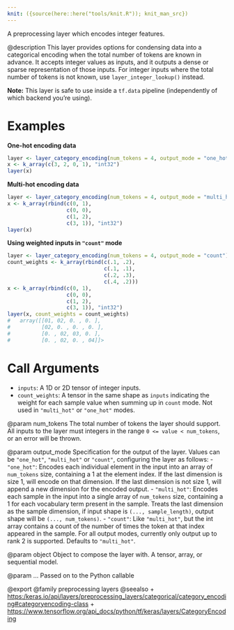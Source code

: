 ```yaml
---
knit: ({source(here::here("tools/knit.R")); knit_man_src})
---
```

A preprocessing layer which encodes integer features.

@description
This layer provides options for condensing data into a categorical encoding
when the total number of tokens are known in advance. It accepts integer
values as inputs, and it outputs a dense or sparse representation of those
inputs. For integer inputs where the total number of tokens is not known,
use `layer_integer_lookup()` instead.

**Note:** This layer is safe to use inside a `tf.data` pipeline
(independently of which backend you're using).

# Examples
**One-hot encoding data**

```r
layer <- layer_category_encoding(num_tokens = 4, output_mode = "one_hot")
x <- k_array(c(3, 2, 0, 1), "int32")
layer(x)
```

**Multi-hot encoding data**

```r
layer <- layer_category_encoding(num_tokens = 4, output_mode = "multi_hot")
x <- k_array(rbind(c(0, 1),
                   c(0, 0),
                   c(1, 2),
                   c(3, 1)), "int32")
layer(x)
```

**Using weighted inputs in `"count"` mode**

```r
layer <- layer_category_encoding(num_tokens = 4, output_mode = "count")
count_weights <- k_array(rbind(c(.1, .2),
                               c(.1, .1),
                               c(.2, .3),
                               c(.4, .2)))
x <- k_array(rbind(c(0, 1),
                   c(0, 0),
                   c(1, 2),
                   c(3, 1)), "int32")
layer(x, count_weights = count_weights)
#   array([[01, 02, 0. , 0. ],
#          [02, 0. , 0. , 0. ],
#          [0. , 02, 03, 0. ],
#          [0. , 02, 0. , 04]]>
```

# Call Arguments
- `inputs`: A 1D or 2D tensor of integer inputs.
- `count_weights`: A tensor in the same shape as `inputs` indicating the
    weight for each sample value when summing up in `count` mode.
    Not used in `"multi_hot"` or `"one_hot"` modes.

@param num_tokens
The total number of tokens the layer should support. All
inputs to the layer must integers in the range `0 <= value <
num_tokens`, or an error will be thrown.

@param output_mode
Specification for the output of the layer.
Values can be `"one_hot"`, `"multi_hot"` or `"count"`,
configuring the layer as follows:
    - `"one_hot"`: Encodes each individual element in the input
        into an array of `num_tokens` size, containing a 1 at the
        element index. If the last dimension is size 1, will encode
        on that dimension. If the last dimension is not size 1,
        will append a new dimension for the encoded output.
    - `"multi_hot"`: Encodes each sample in the input into a single
        array of `num_tokens` size, containing a 1 for each
        vocabulary term present in the sample. Treats the last
        dimension as the sample dimension, if input shape is
        `(..., sample_length)`, output shape will be
        `(..., num_tokens)`.
    - `"count"`: Like `"multi_hot"`, but the int array contains a
        count of the number of times the token at that index
        appeared in the sample.
For all output modes, currently only output up to rank 2 is
supported.
Defaults to `"multi_hot"`.

@param object
Object to compose the layer with. A tensor, array, or sequential model.

@param ...
Passed on to the Python callable

@export
@family preprocessing layers
@seealso
+ <https:/keras.io/api/layers/preprocessing_layers/categorical/category_encoding#categoryencoding-class>
+ <https://www.tensorflow.org/api_docs/python/tf/keras/layers/CategoryEncoding>
